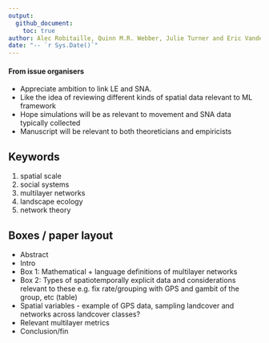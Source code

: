 ```yaml
---
output: 
  github_document:
    toc: true
author: Alec Robitaille, Quinn M.R. Webber, Julie Turner and Eric Vander Wal
date: "-- `r Sys.Date()`"
---
```


#### From issue organisers

* Appreciate ambition to link LE and SNA.
* Like the idea of reviewing different kinds of spatial data relevant to ML framework
* Hope simulations will be as relevant to movement and SNA data typically collected
* Manuscript will be relevant to both theoreticians and empiricists


## Keywords

1. spatial scale
1. social systems
1. multilayer networks
1. landscape ecology
1. network theory


## Boxes / paper layout

* Abstract
* Intro
* Box 1: Mathematical + language definitions of multilayer networks
* Box 2: Types of spatiotemporally explicit data and considerations relevant to these e.g. fix rate/grouping with GPS and gambit of the group, etc (table)
* Spatial variables - example of GPS data, sampling landcover and networks across landcover classes?
* Relevant multilayer metrics 
* Conclusion/fin
